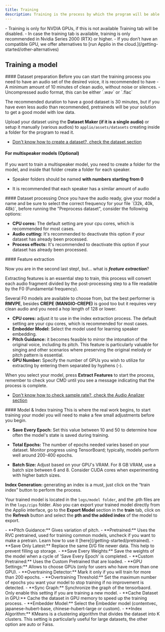 ```yaml
---
title: Training
description: Training is the process by which the program will be able to clone any voice or sound via Self-Supervised Speech.
---
```




<Callout type="warn" className="shadow-xl shadow-orange-500/10">
- Training is only for NVDIA GPUs, if this is not available Training tab will be disabled.
- In case the training tab is available, training is only recommended in Nvidia Series 2000 (RTX) or higher.
- If you don’t have an compatible GPU, we offer alternatives to [run Applio in the cloud.](/getting-started/other-alternatives)
</Callout>

## Training a model

<Steps>
<Step>
#### Dataset preparation
 Before you can start the training process you need to have an audio set of the desired voice, it is recommended to have
- A minimum amount of 10 minutes of clean audio, without noise or silences.
- Uncompressed audio format, this can be either `.wav` or `.flac`

The recommended duration to have a good dataset is 30 minutes, but if you have even less audio than recommended, pretraineds will be your solution to get a good model with low data.

Upload your dataset using the **Dataset Maker (if it is a single audio)** or setup it manually (various audios) to `applio/assets/datasets` creating inside a folder for the program to read it.

- [Don't know how to create a dataset?, check the dataset section](/guides/create-datasets/create-datasets)

#### For multispeaker models (Optional)
If you want to train a multispeaker model, you need to create a folder for the model, and inside that folder create a folder for each speaker.

- Speaker folders should be named **with numbers starting from 0**

- It is recommended that each speaker has a similar amount of audio 

<Files>
<Folder name="Dataset" defaultOpen>
<Folder name="0" defaultOpen>
<File name="speaker0-audio1.flac" />
<File name="speaker0-audio2.flac" />
<File name="speaker0-audio3.flac" />
</Folder>
<Folder name="1" defaultOpen>
<File name="speaker1-audio1.flac" />
<File name="speaker1-audio2.flac" />
<File name="speaker1-audio3.flac" />
</Folder>
<Folder name="2" defaultOpen>
<File name="speaker2-audio1.flac" />
<File name="speaker2-audio2.flac" />
<File name="speaker2-audio3.flac" />
</Folder>
</Folder>
</Files>
</Step>
<Step>
#### Dataset processing
Once you have the audio ready, give your model a name and be sure to select the correct frequency for your file `(32k, 40k, 48k)`, before running the "Preprocess dataset", consider the following options:

- **CPU cores:** The default setting are your cpu cores, which is recommended for most cases.
- **Audio cutting:** It's recommended to deactivate this option if your dataset has already been processed.
- **Process effects:** It's recommended to deactivate this option if your dataset has already been processed.
</Step>
<Step>
#### Feature extraction

Now you are in the second last step!, but... what is ***feature extraction***?

Extracting features is an essential step to train, this process will convert each audio fragment divided by the post-processing step to a file readable by the F0 (Fundamental frequency).

Several F0 models are available to choose from, but the best performer is **RMVPE**, besides **CREPE (MANGIO-CREPE)** is good too but it requires very clean audio and you need a hop length of 128 or lower.
- **CPU cores:** adjust it to use in the index extraction process. The default setting are your cpu cores, which is recommended for most cases.
- **Embedder Model:** Select the model used for learning speaker embedding.
- **Pitch Guidance:** it becomes feasible to mirror the intonation of the original voice, including its pitch. This feature is particularly valuable for singing and other scenarios where preserving the original melody or pitch pattern is essential.
- **GPU Number:** Specify the number of GPUs you wish to utilize for extracting by entering them separated by hyphens (-).

When you select your model, press **Extract Features** to start the process, remember to check your CMD until you see a message indicating that the process is complete.

- [Don't know how to check sample rate?, check the Audio Analizer section](/getting-started/audio-analizer)
</Step>
<Step>
#### Model & Index training
This is where the real work begins, to start training your model you will need to make a few small adjustments before you begin.

<ImageZoom src="/images/Training-Example.png" alt="Training Example" width={1000} height={500}  className="rounded shadow-xl shadow-black/10 dark:shadow-white/10 border border-white/10" />

- **Save Every Epoch:** Set this value between 10 and 50 to determine how often the model's state is saved during training.

- **Total Epochs:** The number of epochs needed varies based on your dataset. Monitor progress using TensorBoard; typically, models perform well around 200-400 epochs.

- **Batch Size:** Adjust based on your GPU's VRAM. For 8 GB VRAM, use a batch size between 6 and 8. Consider CUDA cores when experimenting with higher batch sizes.

**Index Generation:** generating an index is a must, just click on the “train index” button to perform the process.

Your trained model is located in the `logs/model folder`, and the .pth files are in the `logs/zips` folder. Also you can export your trained model directly from the Applio interface, go to the **Export Model** section in the **train** tab, click on the **Refresh** button and select the **pth and the added index** of the model to export.

<Accordions>
<Accordion title="Advanced Settings">
- **Pitch Guidance:** Gives variation of pitch.
- **Pretrained:** Uses the RVC pretrained, used for training common models, uncheck if you want to make a pretrain. Learn how to use it [here](/getting-started/pretrained).
- **Save Only Latest:** Replace the same D/G file newer data. This help to prevent filling up storage.
- **Save Every Weights:** Save the weights of the model when a cycle of 'Save Every Epoch' is completed.
- **Custom Pretrained:** Uses the Custom Pretrained that are loaded.
- **GPU Settings:** Allows to choose GPUs (only for users who have more than one GPU).
- **Overtraining Detector:** Mark it only if you will train for more than 200 epochs.
- **Overtraining Threshold:** Set the maximum number of epochs you want your model to stop training if no improvement is detected.
- **Sync Graph:** Synchronize the graph of the tensorbaord. Only enable this setting if you are training a new model.
- **Cache Dataset in GPU:** Cache the dataset in GPU memory to speed up the training process.
- **Embedder Model:** Select the Embedder model (contentvec, japanese-hubert-base, chinese-hubert-large or custom).
- **Index Algorithm:** KMeans is a clustering algorithm that divides the dataset into K clusters. This setting is particularly useful for large datasets, the other option are auto or Faiss.

</Accordion>    
</Accordions>
</Step>
</Steps>